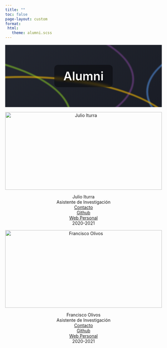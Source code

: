 ```yaml
---
title: ""
toc: false
page-layout: custom
format: 
 html:
   theme: alumni.scss
---
```


::: {.banner}

```{=html}
<style>
.banner {
  position: relative;
  height: 200px;
  overflow: hidden;
  background: linear-gradient(135deg, #232731 0%, #1a1d26 100%);
  display: flex;
  align-items: center;
  justify-content: center;
  margin: 1rem 0;
}

.banner-text {
  position: relative;
  z-index: 2;
  color: white;
  font-size: clamp(1.8rem, 4vw, 2.5rem);
  text-shadow: 0 2px 10px rgba(0, 0, 0, 0.8);
  background: rgba(0, 0, 0, 0.4);
  padding: 0.8rem 1.8rem;
  border-radius: 12px;
  backdrop-filter: blur(4px);
  font-weight: 600;
}

.curve {
  position: absolute;
  width: 200%;
  height: 200%;
  border: 6px solid;
  border-radius: 50%;
  animation: move 20s linear infinite;
  opacity: 0.6;
  will-change: transform;
  filter: blur(1px);
}

.curve1 { border-color: #753F8C; top: -50%; left: -80%; }
.curve2 { border-color: #4E8AD9; top: -30%; left: -100%; animation-direction: reverse; }
.curve3 { border-color: #81BF24; top: 10%; left: -120%; animation-duration: 25s; }
.curve4 { border-color: #F2B705; top: 50%; left: -90%; animation-delay: 5s; }

@keyframes move {
  0% { transform: translateX(-20%) rotate(0deg); }
  100% { transform: translateX(100vw) rotate(360deg); }
}

/* Mobile optimization */
@media (max-width: 768px) {
  .banner { height: 150px; }
  .curve { width: 250%; height: 150%; }
}
</style>

<div class="curve curve1"></div>
<div class="curve curve2"></div>
<div class="curve curve3"></div>
<div class="curve curve4"></div>
<div class="banner-text">Alumni</div>
```
:::

::: {.section-text .light-bg}
::: {.section-container}
::: {.section-block}
::: {style="text-align: center;"}

```{=html}
<div class="quarto-listing quarto-listing-container-custom">
  <div class="quarto-listing quarto-listing-container-grid">
    <div class="list grid quarto-listing-cols-4">
      
      <!-- Persona 1 -->
      <div class="g-col-1 listing-box">
        <p class="card-img-top">
          <img alt="Julio Iturra" src="imagenes/j_iturra.jpg" class="thumbnail-image card-img listing-box-image" style="height: 250px; object-fit: cover; width: 100%;">
        </p>
        <div class="card-body post-contents">
          <div class="listing-box-title">
            Julio Iturra<br> 
          </div>
          <div class="listing-box-subtitle">
            Asistente de Investigación<br>
          </div>
          <div class="listing-box-contacto">
            <a href="mailto:julioiturrasanhueza@gmail.com" class="contact-link">
              <i class="bi bi-envelope"></i> Contacto
            </a>
          </div>
          <div class="listing-box-github">
            <a href="https://github.com/jciturras" class="github-link">
              <i class="bi bi-github"></i> Github
            </a>
          </div>
          <div class="listing-box-web">
            <a href="https://www.bigsss-bremen.de/people/phd-fellows/julio-iturra" class="web-link">
              <i class="bi bi-globe"></i> Web Personal
            </a>
          </div>
          <div class="listing-box-calendar">
            <i class="bi bi-calendar"></i> 2020-2021
          </div>
        </div>  
      </div>

      <!-- Persona 2 -->
      <div class="g-col-1 listing-box">
        <p class="card-img-top">
          <img alt="Francisco Olivos" src="imagenes/f_olivos.jpeg" class="thumbnail-image card-img listing-box-image" style="height: 250px; object-fit: cover; width: 100%;">
        </p>
        <div class="card-body post-contents">
          <div class="listing-box-title">
            Francisco Olivos<br> 
          </div>
          <div class="listing-box-subtitle">
            Asistente de Investigación<br>
          </div>
          <div class="listing-box-contacto">
            <a href="mailto:fjolivos@gmail.com" class="contact-link">
              <i class="bi bi-envelope"></i> Contacto
            </a>
          </div>
          <div class="listing-box-github">
            <a href="" class="github-link">
              <i class="bi bi-github"></i> Github
            </a>
          </div>
          <div class="listing-box-web">
            <a href="" class="web-link">
              <i class="bi bi-globe"></i> Web Personal
            </a>
          </div>
          <div class="listing-box-calendar">
            <i class="bi bi-calendar"></i> 2020-2021
          </div>
        </div>  
      </div>

    </div>
  </div>
</div>

```

:::
:::
:::
:::